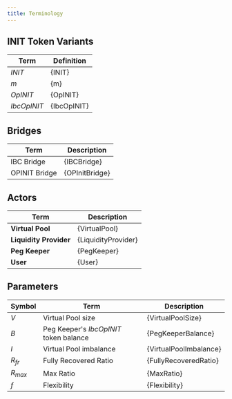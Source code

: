 ```yaml
---
title: Terminology
---
```



## INIT Token Variants

| Term            | Definition                                                                                               |
|-----------------|----------------------------------------------------------------------------------------------------------|
| $INIT$          |{INIT}|
| $m$             |{m}|
| $OpINIT$      |{OpINIT}|
| $IbcOpINIT$   |{IbcOpINIT}|

## Bridges

| Term            | Description                                                                                         |
|-----------------|-----------------------------------------------------------------------------------------------------|
| IBC Bridge            |{IBCBridge}|
| OPINIT Bridge   |{OPInitBridge}|

## Actors


| **Term**             | **Description**                                                                                                                                           |
|----------------------|-----------------------------------------------------------------------------------------------------------------------------------------------------------|
| **Virtual Pool**     |{VirtualPool}|
| **Liquidity Provider** |{LiquidityProvider}|
| **Peg Keeper**       |{PegKeeper}|
| **User**             |{User}|

## Parameters

| Symbol     | Term                                   | Description                                                                                                                 |
|------------|----------------------------------------|-----------------------------------------------------------------------------------------------------------------------------|
| $V$        | Virtual Pool size                      |{VirtualPoolSize}|
| $B$        | Peg Keeper's $IbcOpINIT$ token balance |{PegKeeperBalance}|
| $I$        | Virtual Pool imbalance                 |{VirtualPoolImbalance}|
| $R_{fr}$ | Fully Recovered Ratio                         |{FullyRecoveredRatio}|
| $R_{max}$  | Max Ratio                              |{MaxRatio}|
| $f$        | Flexibility                            |{Flexibility}|